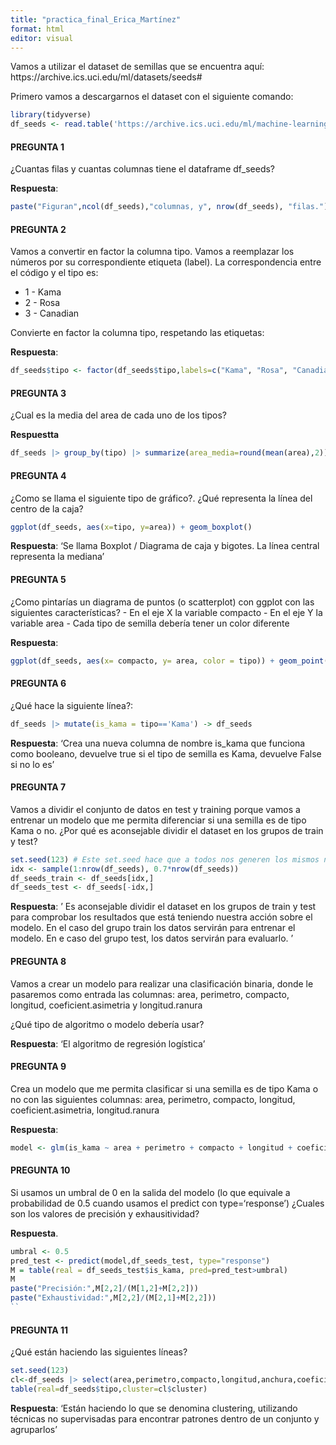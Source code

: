 ---
title: "practica_final_Erica_Martínez"
format: html
editor: visual
---

Vamos a utilizar el dataset de semillas que se encuentra aquí: https://archive.ics.uci.edu/ml/datasets/seeds#

Primero vamos a descargarnos el dataset con el siguiente comando:

```{r}
library(tidyverse)
df_seeds <- read.table('https://archive.ics.uci.edu/ml/machine-learning-databases/00236/seeds_dataset.txt', col.names =c('area','perimetro','compacto','longitud','anchura','coeficient.asimetria','longitud.ranura','tipo'))
```

#### PREGUNTA 1

¿Cuantas filas y cuantas columnas tiene el dataframe df_seeds?

**Respuesta**:

```{r}
paste("Figuran",ncol(df_seeds),"columnas, y", nrow(df_seeds), "filas.")
```

#### PREGUNTA 2

Vamos a convertir en factor la columna tipo. Vamos a reemplazar los números por su correspondiente etiqueta (label). La correspondencia entre el código y el tipo es:

-   1 - Kama
-   2 - Rosa
-   3 - Canadian

Convierte en factor la columna tipo, respetando las etiquetas:

**Respuesta**:

```{r}
df_seeds$tipo <- factor(df_seeds$tipo,labels=c("Kama", "Rosa", "Canadian"))
```

#### PREGUNTA 3

¿Cual es la media del area de cada uno de los tipos?

**Respuestta**

```{r}
df_seeds |> group_by(tipo) |> summarize(area_media=round(mean(area),2))

```

#### PREGUNTA 4

¿Como se llama el siguiente tipo de gráfico?. ¿Qué representa la línea del centro de la caja?

```{r}
ggplot(df_seeds, aes(x=tipo, y=area)) + geom_boxplot()
```

**Respuesta**: 'Se llama Boxplot / Diagrama de caja y bigotes. La línea central representa la mediana'

#### PREGUNTA 5

¿Como pintarías un diagrama de puntos (o scatterplot) con ggplot con las siguientes características? - En el eje X la variable compacto - En el eje Y la variable area - Cada tipo de semilla debería tener un color diferente

**Respuesta**:

```{r}
ggplot(df_seeds, aes(x= compacto, y= area, color = tipo)) + geom_point()

```

#### PREGUNTA 6

¿Qué hace la siguiente línea?:

```{r}
df_seeds |> mutate(is_kama = tipo=='Kama') -> df_seeds
```

**Respuesta**: 'Crea una nueva columna de nombre is_kama que funciona como booleano, devuelve true si el tipo de semilla es Kama, devuelve False si no lo es'

#### PREGUNTA 7

Vamos a dividir el conjunto de datos en test y training porque vamos a entrenar un modelo que me permita diferenciar si una semilla es de tipo Kama o no. ¿Por qué es aconsejable dividir el dataset en los grupos de train y test?

```{r}
set.seed(123) # Este set.seed hace que a todos nos generen los mismos número aleatorios
idx <- sample(1:nrow(df_seeds), 0.7*nrow(df_seeds))
df_seeds_train <- df_seeds[idx,]
df_seeds_test <- df_seeds[-idx,]
```

**Respuesta**: ' Es aconsejable dividir el dataset en los grupos de train y test para comprobar los resultados que está teniendo nuestra acción sobre el modelo. En el caso del grupo train los datos servirán para entrenar el modelo. En e caso del grupo test, los datos servirán para evaluarlo. '

#### PREGUNTA 8

Vamos a crear un modelo para realizar una clasificación binaria, donde le pasaremos como entrada las columnas: area, perimetro, compacto, longitud, coeficient.asimetria y longitud.ranura

¿Qué tipo de algoritmo o modelo debería usar?

**Respuesta**: 'El algoritmo de regresión logística'

#### PREGUNTA 9

Crea un modelo que me permita clasificar si una semilla es de tipo Kama o no con las siguientes columnas: area, perimetro, compacto, longitud, coeficient.asimetria, longitud.ranura

**Respuesta**:

```{r}
model <- glm(is_kama ~ area + perimetro + compacto + longitud + coeficient.asimetria + longitud.ranura, family = binomial(link='logit'), data = df_seeds_train)
```

#### PREGUNTA 10

Si usamos un umbral de 0 en la salida del modelo (lo que equivale a probabilidad de 0.5 cuando usamos el predict con type='response') ¿Cuales son los valores de precisión y exhausitividad?

**Respuesta**.

```{r}
umbral <- 0.5
pred_test <- predict(model,df_seeds_test, type="response") 
M = table(real = df_seeds_test$is_kama, pred=pred_test>umbral)
M
paste("Precisión:",M[2,2]/(M[1,2]+M[2,2]))
paste("Exhaustividad:",M[2,2]/(M[2,1]+M[2,2])) 
``
```

#### PREGUNTA 11

¿Qué están haciendo las siguientes líneas?

```{r}
set.seed(123)
cl<-df_seeds |> select(area,perimetro,compacto,longitud,anchura,coeficient.asimetria,longitud.ranura) |> kmeans(3)
table(real=df_seeds$tipo,cluster=cl$cluster)
```

**Respuesta**: 'Están haciendo lo que se denomina clustering, utilizando técnicas no supervisadas para encontrar patrones dentro de un conjunto y agruparlos'
